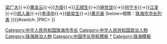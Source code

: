 {{Navbox 
|name=珠海市市长
|title=[[珠海市]]市长
|above=[[珠海市人民政府]]
|state= {{{state|collapsed}}}
|selected={{{1}}}
|groupstyle=text-align:left;
|group1={{Flagicon|PRC}} 珠海市人民政府市长
|list1=[[吴健民]]{{→}}[[梁广大]]{{→}}[[黄龙云]]{{→}}[[方旋]]{{→}}[[王顺生]]{{→}}[[钟世坚]]{{→}}[[何宁卡]]{{→}}[[江凌]]{{→}}[[郑人豪]]{{→}}[[李泽中]]{{→}}[[姚奕生]]{{→}}[[黄志豪]]
|below=相關：[[珠海市市长列表]]
}}{{#switch:{{{1}}}
|PRC=[[Category:中华人民共和国珠海市市长]][[Category:中华人民共和国政治人物]][[Category:珠海政治人物]]
}}<noinclude>
{{collapsible option}}
[[Category:中国市长导航模板]]
[[Category:珠海市市长|*]]
[[Category:珠海模板]]
</noinclude>
